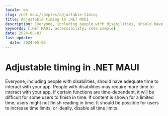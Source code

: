 ```yaml
---
locale: en
slug: /net-maui/samples/adjustable-timing
title: Adjustable timing in .NET MAUI
description: Everyone, including people with disabilities, should have adequate time to interact with your app.
keywords: [.NET MAUI, accessibility, code sample]
date: 2024-05-03
last_update:
  date: 2024-05-03
---
```


# Adjustable timing in .NET MAUI

Everyone, including people with disabilities, should have adequate time to interact with your app. People with disabilities may require more time to interact with your app. If certain functions are time-dependent, it will be difficult for some users to finish in time. If content is shown for a limited time, users might not finish reading in time. It should be possible for users to increase time limits, or ideally, disable all time limits.

<CodeSample id="screen-timing" locale="en" platform="net-maui"/>

